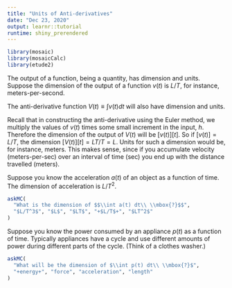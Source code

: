 ```yaml
---
title: "Units of Anti-derivatives"
date: "Dec 23, 2020"
output: learnr::tutorial
runtime: shiny_prerendered
---
```


```r
library(mosaic)
library(mosaicCalc)
library(etude2)
```

The output of a function, being a quantity, has dimension and units. Suppose the dimension of the output of a function $v(t)$ is $L/T$, for instance, meters-per-second.

The anti-derivative function $V(t) \equiv \int v(t) dt$ will also have dimension and units.

Recall that in constructing the anti-derivative using the Euler method, we multiply the values of $v(t)$ times some small increment in the input, $h$. Therefore the dimension of the output of $V(t)$ will be $[v(t)] [t]$. So if $[v(t)] = L/T$, the dimension $[V(t)] [t] = L T/T = L$. Units for such a dimension would be, for instance, meters. This makes sense, since if you accumulate velocity (meters-per-sec) over an interval of time (sec) you end up with the distance travelled (meters).

Suppose you know the acceleration $a(t)$ of an object as a function of time. The dimension of acceleration is $L/T^2$.

```r
askMC(
  "What is the dimension of $$\\int a(t) dt\\ \\mbox{?}$$",
  "$L/T^3$", "$L$", "$LT$", "+$L/T$+", "$LT^2$"
)
```


Suppose you know the power consumed by an appliance $p(t)$ as a function of time. Typically appliances have a cycle and use different amounts of power during different parts of the cycle. (Think of a clothes washer.)

```r
askMC(
  "What will be the dimension of $\\int p(t) dt\\ \\mbox{?}$",
  "+energy+", "force", "acceleration", "length"
)
```

